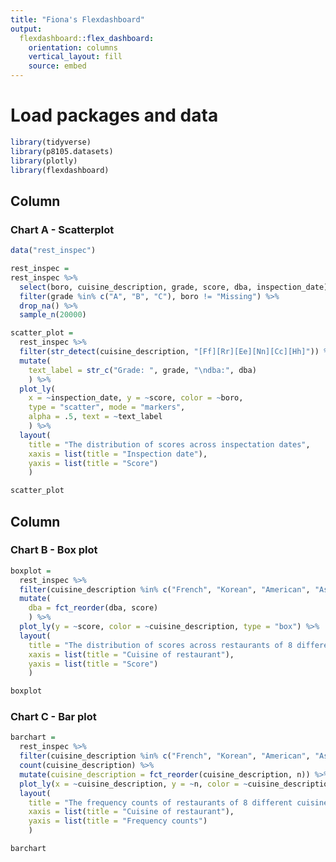 ```yaml
---
title: "Fiona's Flexdashboard"
output: 
  flexdashboard::flex_dashboard:
    orientation: columns
    vertical_layout: fill
    source: embed 
---
```


# Load packages and data

```r
library(tidyverse)
library(p8105.datasets)
library(plotly)
library(flexdashboard)
```

Column {data-width=650}
-----------------------------------------------------------------------

### Chart A - Scatterplot

```r
data("rest_inspec")

rest_inspec = 
rest_inspec %>% 
  select(boro, cuisine_description, grade, score, dba, inspection_date) %>% 
  filter(grade %in% c("A", "B", "C"), boro != "Missing") %>% 
  drop_na() %>% 
  sample_n(20000)
```

```r
scatter_plot =
  rest_inspec %>%
  filter(str_detect(cuisine_description, "[Ff][Rr][Ee][Nn][Cc][Hh]")) %>% 
  mutate(
    text_label = str_c("Grade: ", grade, "\ndba:", dba) 
    ) %>% 
  plot_ly(
    x = ~inspection_date, y = ~score, color = ~boro,
    type = "scatter", mode = "markers",
    alpha = .5, text = ~text_label
    ) %>% 
  layout(
    title = "The distribution of scores across inspectation dates",
    xaxis = list(title = "Inspection date"),
    yaxis = list(title = "Score")
    )

scatter_plot
```

Column {data-width=350}
-----------------------------------------------------------------------

### Chart B - Box plot

```r
boxplot =
  rest_inspec %>%
  filter(cuisine_description %in% c("French", "Korean", "American", "Asian", "African", "Chinese", "Russian", "Italian")) %>%
  mutate(
    dba = fct_reorder(dba, score)
    ) %>% 
  plot_ly(y = ~score, color = ~cuisine_description, type = "box") %>% 
  layout(
    title = "The distribution of scores across restaurants of 8 different cuisines",
    xaxis = list(title = "Cuisine of restaurant"),
    yaxis = list(title = "Score")
    )

boxplot
```

### Chart C - Bar plot

```r
barchart =
  rest_inspec %>% 
  filter(cuisine_description %in% c("French", "Korean", "American", "Asian", "African", "Chinese", "Russian", "Italian")) %>%
  count(cuisine_description) %>% 
  mutate(cuisine_description = fct_reorder(cuisine_description, n)) %>% 
  plot_ly(x = ~cuisine_description, y = ~n, color = ~cuisine_description, type = "bar", colors = "viridis") %>% 
  layout(
    title = "The frequency counts of restaurants of 8 different cuisines",
    xaxis = list(title = "Cuisine of restaurant"),
    yaxis = list(title = "Frequency counts")
    )

barchart
```
